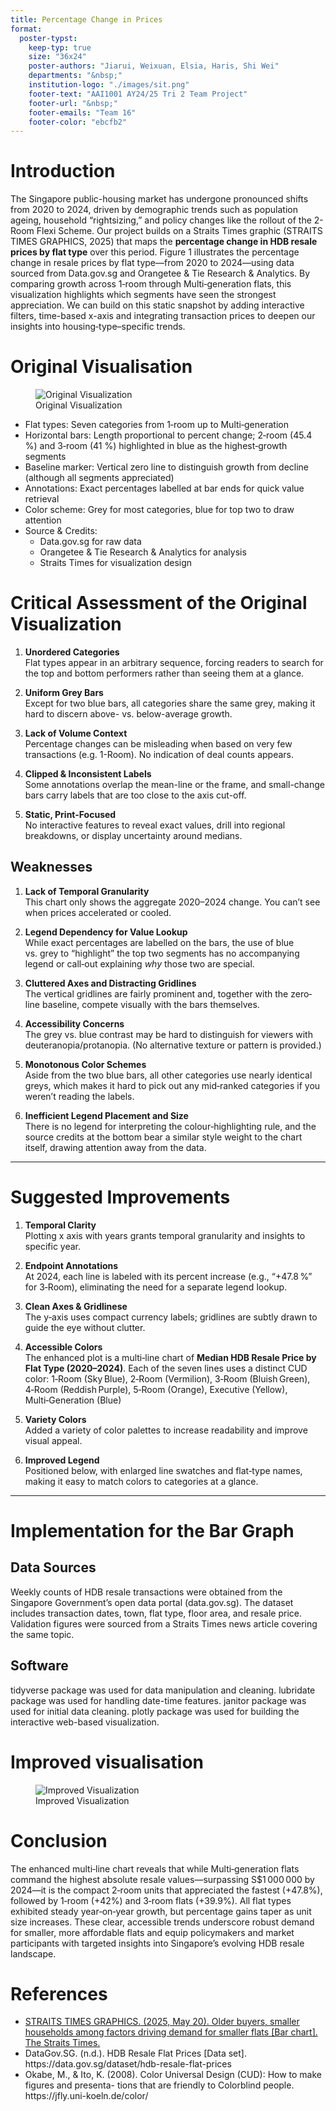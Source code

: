 ```yaml
---
title: Percentage Change in Prices
format:
  poster-typst: 
    keep-typ: true
    size: "36x24"
    poster-authors: "Jiarui, Weixuan, Elsia, Haris, Shi Wei"
    departments: "&nbsp;"
    institution-logo: "./images/sit.png"
    footer-text: "AAI1001 AY24/25 Tri 2 Team Project"
    footer-url: "&nbsp;"
    footer-emails: "Team 16"
    footer-color: "ebcfb2"
---
```


# Introduction

The Singapore public-housing market has undergone pronounced shifts from 2020 to 2024, driven by demographic trends such as population ageing, household “rightsizing,” and policy changes like the rollout of the 2-Room Flexi Scheme. Our project builds on a Straits Times graphic (STRAITS TIMES GRAPHICS, 2025) that maps the **percentage change in HDB resale prices by flat type** over this period. Figure 1 illustrates the percentage change in resale prices by flat type—from 2020 to 2024—using data sourced from Data.gov.sg and Orangetee & Tie Research & Analytics. By comparing growth across 1‑room through Multi‑generation flats, this visualization highlights which segments have seen the strongest appreciation. We can build on this static snapshot by adding interactive filters, time-based x-axis and integrating transaction prices to deepen our insights into housing‑type–specific trends.


# Original Visualisation
![Original Visualization](images/original.png)

- Flat types: Seven categories from 1‑room up to Multi‑generation  
- Horizontal bars: Length proportional to percent change; 2‑room (45.4 %) and 3‑room (41 %) highlighted in blue as the highest‑growth segments  
- Baseline marker: Vertical zero line to distinguish growth from decline (although all segments appreciated)  
- Annotations: Exact percentages labelled at bar ends for quick value retrieval  
- Color scheme: Grey for most categories, blue for top two to draw attention  
- Source & Credits:  
  - Data.gov.sg for raw data  
  - Orangetee & Tie Research & Analytics for analysis  
  - Straits Times for visualization design 

# Critical Assessment of the Original Visualization

1. **Unordered Categories**  
   Flat types appear in an arbitrary sequence, forcing readers to search for the top and bottom performers rather than seeing them at a glance.

2. **Uniform Grey Bars**  
   Except for two blue bars, all categories share the same grey, making it hard to discern above- vs. below-average growth.

3. **Lack of Volume Context**  
   Percentage changes can be misleading when based on very few transactions (e.g. 1-Room). No indication of deal counts appears.

4. **Clipped & Inconsistent Labels**  
   Some annotations overlap the mean-line or the frame, and small-change bars carry labels that are too close to the axis cut-off.

5. **Static, Print-Focused**  
   No interactive features to reveal exact values, drill into regional breakdowns, or display uncertainty around medians.
   
## Weaknesses

1. **Lack of Temporal Granularity**  
  This chart only shows the aggregate 2020–2024 change. You can’t see when prices accelerated or cooled.

2. **Legend Dependency for Value Lookup**  
  While exact percentages are labelled on the bars, the use of blue vs. grey to “highlight” the top two segments has no accompanying legend or call‑out explaining _why_ those two are special.
   
3. **Cluttered Axes and Distracting Gridlines**  
  The vertical gridlines are fairly prominent and, together with the zero‐line baseline, compete visually with the bars themselves.
   
4. **Accessibility Concerns**  
  The grey vs. blue contrast may be hard to distinguish for viewers with deuteranopia/protanopia. (No alternative texture or pattern is provided.)

5. **Monotonous Color Schemes**  
  Aside from the two blue bars, all other categories use nearly identical greys, which makes it hard to pick out any mid‑ranked categories if you weren’t reading the labels.
   
6. **Inefficient Legend Placement and Size**  
  There is no legend for interpreting the colour‐highlighting rule, and the source credits at the bottom bear a similar style weight to the chart itself, drawing attention away from the data.
   

---

# Suggested Improvements

1. **Temporal Clarity**  
   Plotting x axis with years grants temporal granularity and insights to specific year.

2. **Endpoint Annotations**  
   At 2024, each line is labeled with its percent increase (e.g., “+47.8 %” for 3‑Room), eliminating the need for a separate legend lookup.

3. **Clean Axes & Gridlinese**  
   The y‑axis uses compact currency labels; gridlines are subtly drawn to guide the eye without clutter.

4. **Accessible Colors**  
The enhanced plot is a multi‑line chart of **Median HDB Resale Price by Flat Type (2020–2024)**. Each of the seven lines uses a distinct CUD color:
1‑Room (Sky Blue), 2‑Room (Vermilion), 3‑Room (Bluish Green), 4‑Room (Reddish Purple), 5‑Room (Orange), Executive (Yellow), Multi‑Generation (Blue)

5. **Variety Colors**  
   Added a variety of color palettes to increase readability and improve visual appeal.

6. **Improved Legend**  
  Positioned below, with enlarged line swatches and flat‑type names, making it easy to match colors to categories at a glance.


---

# Implementation for the Bar Graph

## Data Sources
Weekly counts of HDB resale transactions were obtained from the Singapore Government's open data portal (data.gov.sg). The dataset includes transaction dates, town, flat type, floor area, and resale price.
Validation figures were sourced from a Straits Times news article covering the same topic.

## Software
tidyverse package was used for data manipulation and cleaning.
lubridate package was used for handling date-time features.
janitor package was used for initial data cleaning.
plotly package was used for building the interactive web-based visualization.

# Improved visualisation
![Improved Visualization](images/Improved Visualisation.png)

# Conclusion
The enhanced multi‑line chart reveals that while Multi‑generation flats command the highest absolute resale values—surpassing S\$1 000 000 by 2024—it is the compact 2‑room units that appreciated the fastest (+47.8%), followed by 1‑room (+42%) and 3‑room flats (+39.9%). All flat types exhibited steady year‑on‑year growth, but percentage gains taper as unit size increases. These clear, accessible trends underscore robust demand for smaller, more affordable flats and equip policymakers and market participants with targeted insights into Singapore’s evolving HDB resale landscape.  

# References

- [STRAITS TIMES GRAPHICS. (2025, May 20). Older buyers, smaller households among factors driving demand for smaller flats [Bar chart]. The Straits Times.](https://www.straitstimes.com/singapore/older-buyers-smaller-households-among-factors-driving-demand-for-smaller-flats)
- DataGov.SG. (n.d.). HDB Resale Flat Prices [Data set]. https://data.gov.sg/dataset/hdb-resale-flat-prices
- Okabe, M., & Ito, K. (2008). Color Universal Design (CUD): How to make figures and presenta-
tions that are friendly to Colorblind people. https://jfly.uni-koeln.de/color/

